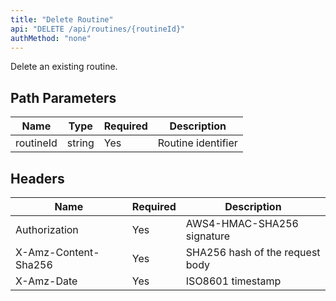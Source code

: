 ```yaml
---
title: "Delete Routine"
api: "DELETE /api/routines/{routineId}"
authMethod: "none"
---
```


Delete an existing routine.

## Path Parameters


| Name | Type | Required | Description |
| --- | --- | --- | --- |
| routineId | string | Yes | Routine identifier |


## Headers


| Name | Required | Description |
| --- | --- | --- |
| Authorization | Yes | AWS4-HMAC-SHA256 signature |
| X-Amz-Content-Sha256 | Yes | SHA256 hash of the request body |
| X-Amz-Date | Yes | ISO8601 timestamp |

